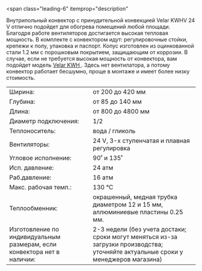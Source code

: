 <span
  class="leading-6"
  itemprop="description"
>
  <meta
    name="countryOfOrigin"
    content="Россия"
  />
  Внутрипольный конвектор с принудительной конвекцией Velar KWHV 24 V отлично подойдет
  для обогрева помещений любой площади. Благодря работе вентиляторов достигается
  высокая тепловая мощность. В комплекте с конвектором идут: регулировочные стойки,
  крепежи к полу, упаковка и паспорт. Копус изготовлен из оцинкованной стали 1.2
  мм с порошковым покрытием, защищающим от коррозии.
</span>
<span class="leading-6">
  В случае, если не требуется высокая мощность от конвектора, вам подойдет
  модель [<span class="text-red-500 hover:underline">Velar KWH</span>
  ](/model/kwh). Здесь нет вентилатора, а потому конвектор работает бесшумно, проще
  в монтаже и имеет более низку стоимость.
</span>

<table class="text-xs w-full">
  <tr class="hover:bg-neutral-100">
    <td class="py-1 px-1">Ширина:</td>
    <td class="py-1">от 200 до 420 мм</td>
  </tr>
  <tr class="hover:bg-neutral-100">
    <td class="py-1 px-1">Глубина:</td>
    <td class="py-1">от 85 до 140 мм</td>
  </tr>
  <tr class="hover:bg-neutral-100">
    <td class="py-1 px-1">Длина:</td>
    <td class="py-1">от 800 до 4800 мм</td>
  </tr>
  <tr class="hover:bg-neutral-100">
    <td class="py-1 px-1 w-44">Диаметр подключения:</td>
    <td class="py-1">1/2</td>
  </tr>
  <tr class="hover:bg-neutral-100">
    <td class="py-1 px-1">Теплоноситель:</td>
    <td class="py-1">вода / гликоль</td>
  </tr>
  <tr class="hover:bg-neutral-100">
    <td class="py-1 px-1">Вентиляторы:</td>
    <td class="py-1">24 V, 3-х ступенчатая и плавная регулировка</td>
  </tr>
  <tr class="hover:bg-neutral-100">
    <td class="py-1 px-1">Угловое исполнение:</td>
    <td class="py-1">90˚ и 135˚</td>
  </tr>
  <tr class="hover:bg-neutral-100">
    <td class="py-1 px-1">Исп. давление:</td>
    <td class="py-1">24 атм</td>
  </tr>
  <tr class="hover:bg-neutral-100">
    <td class="py-1 px-1">Раб.давление:</td>
    <td class="py-1">16 атм</td>
  </tr>
  <tr class="hover:bg-neutral-100">
    <td class="py-1 px-1">Макс. рабочая темп.:</td>
    <td class="py-1">130 °C</td>
  </tr>
  <tr class="hover:bg-neutral-100 align-top">
    <td class="py-1 px-1">Теплообменник:</td>
    <td class="py-1">
      окрашенный, медная трубка диаметром 12 и 15 мм, аллюминиевые пластины 0.25
      мм.
    </td>
  </tr>
  <tr class="hover:bg-neutral-100">
    <td class="py-1 px-1 align-top">Изготовление по индивидуальным размерам, если конвектора нет в наличии:</td>
    <td class="py-1 align-top">2-3 недели (без учета достаки; сроки могут меняться из-за загрузки производства; уточняйте актуальные сроки у менеджеров магазина)</td>
  </tr>
</table>
